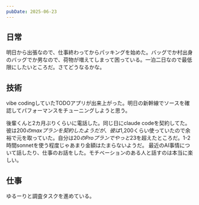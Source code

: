 ```yaml
---
pubDate: 2025-06-23
---
```



## 日常

明日から出張なので、仕事終わってからパッキングを始めた。バッグでか村出身のバッグでか男なので、荷物が増えてしまって困っている。一泊二日なので最低限にしたいところだ。さてどうなるかな。

## 技術

vibe codingしていたTODOアプリが出来上がった。明日の新幹線でソースを確認してパフォーマンスをチューニングしようと思う。

後輩くんと2カ月ぶりくらいに電話した。同じ日にclaude codeを契約してた。彼は$200のmaxプランを契約したようだが、彼は$1,200くらい使っていたので余裕で元を取っていた。自分は$20のProプランでやっと$23を超えたところだ。1-2時間sonnetを使う程度じゃあまり金額はたまらないようだ。
最近のAI事情について話したり、仕事のお話をした。モチベーションのある人と話すのは本当に楽しい。

## 仕事

ゆるーりと調査タスクを進めている。

